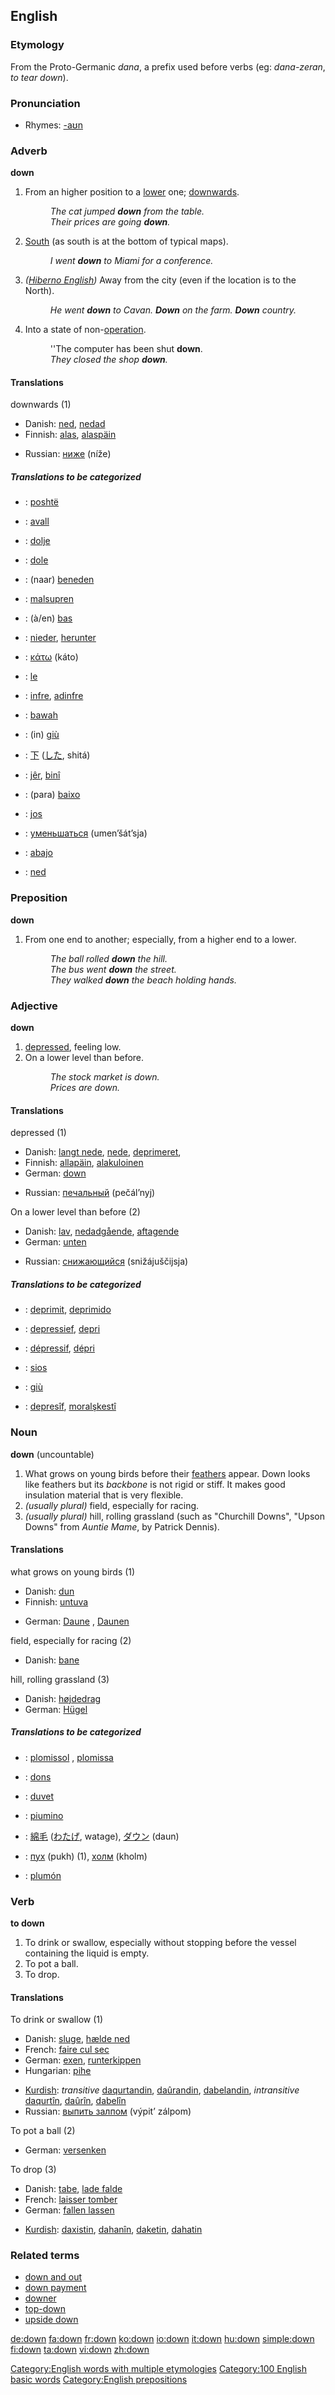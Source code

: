 {{see|Down}}

==English==

{{rank|much|after|first|97|down|good|never|shall}}

===Etymology===
From the Proto-Germanic ''dana'', a prefix used before verbs (eg: ''dana-zeran'', ''to tear down'').

===Pronunciation===
*Rhymes: [[Rhymes:English:-aʊn|-aʊn]]

===Adverb===
'''down'''
# From an higher position to a [[lower]] one; [[downwards]].
#: ''The cat jumped '''down''' from the table.'' 
#: ''Their prices are going '''down'''.''
# [[south|South]] (as south is at the bottom of typical maps).
#: ''I went '''down''' to Miami for a conference.''
# ''([[Hiberno English]])'' Away from the city (even if the location is to the North).
#: ''He went '''down''' to Cavan. '''Down''' on the farm.  '''Down''' country.''
# Into a state of non-[[operation]].
#: ''The computer has been shut '''down'''.
#: ''They closed the shop '''down'''.''

====Translations====
;downwards (1)
{{top}}
*Danish: [[ned]], [[nedad]]
*Finnish: [[alas]], [[alaspäin]]
{{mid}}
*Russian: [[ниже]] (níže)
{{bottom}}

=====Translations to be categorized=====
{{checktrans}}
{{top}}
*{{ttbc|Albanian}}: [[poshtë]]
*{{ttbc|Catalan}}: [[avall]]
*{{ttbc|Croatian}}: [[dolje]]
*{{ttbc|Czech}}: [[dole]]
*{{ttbc|Dutch}}: (naar) [[beneden]]
*{{ttbc|Esperanto}}: [[malsupren]]
*{{ttbc|French}}: (à/en) [[bas]]
*{{ttbc|German}}: [[nieder]], [[herunter]]
*{{ttbc|Greek}}: [[κάτω]] (káto)
{{mid}}
*{{ttbc|Hungarian}}: [[le]]
*{{ttbc|Ido}}: [[infre]], [[adinfre]]
*{{ttbc|Indonesian}}: [[bawah]]
*{{ttbc|Italian}}: (in) [[giù]]
*{{ttbc|Japanese}}: [[下]] ([[した]], shitá)
*{{ttbc|Kurdish}}: [[jêr]], [[binî]]
*{{ttbc|Portuguese}}: (para) [[baixo]]
*{{ttbc|Romanian}}: [[jos]]
*{{ttbc|Russian}}: [[уменьшаться]] (umen’šát’sja)<!-- is this an adverb? -->
*{{ttbc|Spanish}}: [[abajo]]
*{{ttbc|Swedish}}: [[ned]]
{{bottom}}

===Preposition===
'''down'''
# From one end to another; especially, from a higher end to a lower.
#: ''The ball rolled '''down''' the hill.''
#: ''The bus went '''down''' the street.''
#: ''They walked '''down''' the beach holding hands.''

===Adjective===
'''down'''

# [[depressed]], feeling low.
# On a lower level than before.
#:''The stock market is down.''
#:''Prices are down.''

====Translations====
;depressed (1)
{{top}}
*Danish: [[langt nede]], [[nede]], [[deprimeret]],
*Finnish: [[allapäin]], [[alakuloinen]]
*German: [[down]]
{{mid}}
*Russian: [[печальный]] (pečál’nyj)
{{bottom}}

;On a lower level than before (2)
{{top}}
*Danish: [[lav]], [[nedadgående]], [[aftagende]]
*German: [[unten]]
{{mid}}
*Russian: [[снижающийся]] (snižájuščijsja)
{{bottom}}

=====Translations to be categorized=====
{{checktrans}}
{{top}}
*{{ttbc|Catalan}}: [[deprimit]], [[deprimido]]
*{{ttbc|Dutch}}: [[depressief]], [[depri]]
*{{ttbc|French}}: [[dépressif]], [[dépri]]
{{mid}}
*{{ttbc|Irish}}: [[sios]]
*{{ttbc|Italian}}: [[giù]]
*{{ttbc|Kurdish}}: [[depresîf]], [[moralşkestî]]
{{bottom}}

===Noun===
'''down''' (uncountable)

#What grows on young birds before their [[feather]]s appear. Down looks like feathers but its ''backbone'' is not rigid or stiff. It makes good insulation material that is very flexible.
# ''(usually plural)'' field, especially for racing.
# ''(usually plural)'' hill, rolling grassland (such as "Churchill Downs", "Upson Downs" from ''Auntie Mame'', by Patrick Dennis).

====Translations====
;what grows on young birds (1)
{{top}}
*Danish: [[dun]]
*Finnish: [[untuva]]
{{mid}}
*German: [[Daune]] {{f}}, [[Daune]]n {{f}} {{p}}
{{bottom}}

;field, especially for racing (2)
{{top}}
*Danish: [[bane]]
{{mid}}
{{bottom}}

;hill, rolling grassland (3)
{{top}}
*Danish: [[højdedrag]]
*German: [[Hügel]] {{m}}
{{mid}}
{{bottom}}

=====Translations to be categorized=====
{{checktrans}}
{{top}}
*{{ttbc|Catalan}}: [[plomissol]] {{m}}, [[plomissa]] {{f}}
*{{ttbc|Dutch}}: [[dons]] {{n}}
*{{ttbc|French}}: [[duvet]] {{m}}
*{{ttbc|Italian}}: [[piumino]] {{m}}
{{mid}}
*{{ttbc|Japanese}}: [[綿毛]] ([[わたげ]], watage), [[ダウン]] (daun)
*{{ttbc|Russian}}: [[пух]] (pukh) (1), [[холм]] (kholm)
*{{ttbc|Spanish}}: [[plumón]] {{m}}
{{bottom}}

===Verb===
'''to down'''

#To drink or swallow, especially without stopping before the vessel containing the liquid is empty.
#To pot a ball.
#To drop.

====Translations====
;To drink or swallow (1)
{{top}}
*Danish: [[sluge]], [[hælde ned]]
*French: [[faire cul sec]]
*German: [[exen]], [[runterkippen]]
*Hungarian: [[pihe]]
{{mid}}
*[[Kurdish]]: ''transitive'' [[daqurtandin]], [[daûrandin]], [[dabelandin]], ''intransitive'' [[daqurtîn]], [[daûrîn]], [[dabelîn]]
*Russian: [[выпить залпом]] (výpit’ zálpom)
{{bottom}}

;To pot a ball (2)
{{top}}
*German: [[versenken]]
{{mid}}
{{bottom}}

;To drop (3)
{{top}}
*Danish: [[tabe]], [[lade falde]]
*French: [[laisser tomber]]
*German: [[fallen lassen]]
{{mid}}
*[[Kurdish]]: [[daxistin]], [[dahanîn]], [[daketin]], [[dahatin]]
{{bottom}}

===Related terms===
*[[down and out]]
*[[down payment]]
*[[downer]]
*[[top-down]]
*[[upside down]]

[[Category:English words with multiple etymologies]]
[[Category:100 English basic words]]
[[Category:English prepositions]]

[[de:down]]
[[fa:down]]
[[fr:down]]
[[ko:down]]
[[io:down]]
[[it:down]]
[[hu:down]]
[[simple:down]]
[[fi:down]]
[[ta:down]]
[[vi:down]]
[[zh:down]]